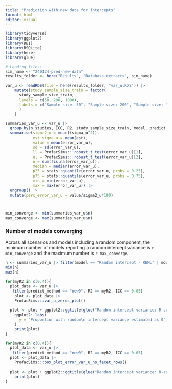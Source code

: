 ```yaml
---
title: "Prediction with new data for intercepts"
format: html
editor: visual
---
```


```r
library(tidyverse)
library(ggplot2)
library(DBI)
library(RSQLite)
library(here)
library(glue)

# Loading files:
sim_name <- "240124-pred-new-data"
results_folder <- here("Results", "Database-extracts", sim_name)

var_u <- readRDS(file = here(results_folder, "var_u.RDS")) |> 
    mutate(study_sample_size_train = factor(
      study_sample_size_train,
      levels = c(50, 200, 1000),
      labels = c("Sample size: 50", "Sample size: 200", "Sample size: 1000")
      )
    )


```

```r
summaries_var_u <- var_u |> 
  group_by(n_studies, ICC, R2, study_sample_size_train, model, predict_method, intercept_est_sample_size) |> 
  summarise(sigma2_u = mean((sigma_u^2)),
            est_sigma_u = mean(est),
            value = mean(error_var_u), 
            sd = sd(error_var_u),
            ll = ProfacSims:::robust_t_test(error_var_u)[1], 
            ul = ProfacSims:::robust_t_test(error_var_u)[2],  
            n = sum(!is.na(error_var_u)),
            median = median(error_var_u),
            p25 = stats::quantile(error_var_u, probs = 0.25),
            p75 = stats::quantile(error_var_u, probs = 0.75),
            min = min(error_var_u),
            max = max(error_var_u)) |> 
  ungroup() |> 
  mutate(perc_error_var_u = value/sigma2_u*100)



min_converge <- min(summaries_var_u$n)
max_converge <- max(summaries_var_u$n)


```

### Number of models converging

Across all scenarios and models including a random component, the minimum number of models reporting a random intercept variance is `r min_converge` and the maximum number is `r max_converge`.

```r
n <- summaries_var_u |> filter(model == "Random intercept - REML" | model == "Random intercept - ML") |> select(n)
min(n)
max(n)
```

```r
for(myR2 in c(0.4)){
  plot_data <- var_u |> 
   filter(predict_method == "new0", R2 == myR2, ICC == 0.05) 
    plot <- plot_data |> 
    ProfacSims:::var_u_zeros_plot()
  
  plot <- plot + ggplot2::ggtitle(glue("Random intercept variance: R-squared = {myR2}, ICC = 0.05")) +
    ggplot2::labs(
      y = "Proportion with random\n intercept variance estimated as 0",
    )
    print(plot)
}
```

```r
for(myR2 in c(0.4)){
  plot_data <- var_u |> 
   filter(predict_method == "new0", R2 == myR2, ICC == 0.05)
  plot <- plot_data |> 
    ProfacSims:::box_plot_error_var_u_no_facet_rows()
  
  plot <- plot + ggplot2::ggtitle(glue("Random intercept variance: R-squared = {myR2}, ICC = 0.05")) 
    print(plot)
}
```
